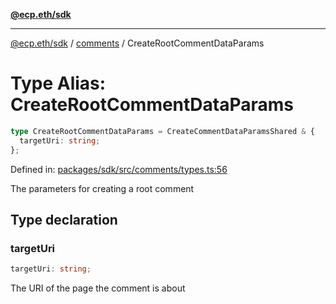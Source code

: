 [**@ecp.eth/sdk**](../../index.mdx)

***

[@ecp.eth/sdk](/sdk-reference/index.mdx) / [comments](/sdk-reference/comments/index.mdx) / CreateRootCommentDataParams

# Type Alias: CreateRootCommentDataParams

```ts
type CreateRootCommentDataParams = CreateCommentDataParamsShared & {
  targetUri: string;
};
```

Defined in: [packages/sdk/src/comments/types.ts:56](https://github.com/ecp-eth/comments-monorepo/blob/main/packages/sdk/src/comments/types.ts#L56)

The parameters for creating a root comment

## Type declaration

### targetUri

```ts
targetUri: string;
```

The URI of the page the comment is about
